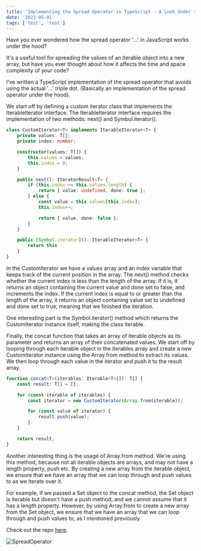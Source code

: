 ```yaml
---
title: 'Implementing the Spread Operator in TypeScript - A Look Under the Hood'
date: '2023-05-01'
tags: ['test', 'test']
---
```


Have you ever wondered how the spread operator '...' in JavaScript works under the hood?

It's a useful tool for spreading the values of an iterable object into a new array, but have you ever thought about how it affects the time and space complexity of your code?

I've written a TypeScript implementation of the spread operator that avoids using the actual '...' triple dot. (Basically an implementation of the spread operator under the hood).

We start off by defining a custom iterator class that implements the IterableIterator interface. The IterableIterator interface requires the implementation of two methods: next() and Symbol.iterator().

```typescript
class CustomIterator<T> implements IterableIterator<T> {
    private values: T[];
    private index: number;

    constructor(values: T[]) {
        this.values = values;
        this.index = 0;
    }

    public next(): IteratorResult<T> {
        if (this.index >= this.values.length) {
            return { value: undefined, done: true };
        } else {
            const value = this.values[this.index];
            this.index++;

            return { value, done: false };
        }
    }

    public [Symbol.iterator](): IterableIterator<T> {
        return this
    }
}
```

In the CustomIterator we have a values array and an index variable that keeps track of the current position in the array. The next() method checks whether the current index is less than the length of the array. If it is, it returns an object containing the current value and done set to false, and increments the index. If the current index is equal to or greater than the length of the array, it returns an object containing value set to undefined and done set to true, meaning that we finished the iteration.

One interesting part is the Symbol.iterator() method which returns the CustomIterator instance itself, making the class iterable.

Finally, the concat function that takes an array of iterable objects as its parameter and returns an array of their concatenated values. We start off by looping through each iterable object in the iterables array and create a new CustomIterator instance using the Array.from method to extract its values. We then loop through each value in the iterator and push it to the result array.

```typescript
function concat<T>(iterables: Iterable<T>[]): T[] {
    const result: T[] = [];

    for (const iterable of iterables) {
        const iterator = new CustomIterator(Array.from(iterable));

        for (const value of iterator) {
            result.push(value);
        }
    }

    return result;
}
````

Another interesting thing is the usage of Array.from method. We're using this method, because not all iterable objects are arrays, and may not have a length property, push etc. By creating a new array from the iterable object, we ensure that we have an array that we can loop through and push values to as we iterate over it.

For example, if we passed a Set object to the concat method, the Set object is iterable but doesn't have a push method, and we cannot assume that it has a length property. However, by using Array.from to create a new array from the Set object, we ensure that we have an array that we can loop through and push values to, as I mentioned previously.

Check out the repo [here](https://github.com/kx0101/spread-operator-low-level/blob/main/spread-operator.ts).

![SpreadOperator](/images/SpreadOperator.jpeg)
